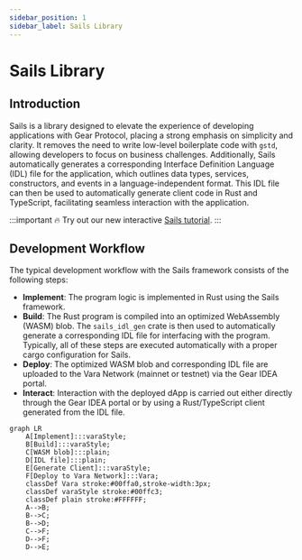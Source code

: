 ```yaml
---
sidebar_position: 1
sidebar_label: Sails Library
---
```


# Sails Library

## Introduction

Sails is a library designed to elevate the experience of developing applications with Gear Protocol,
placing a strong emphasis on simplicity and clarity. It removes the need to write low-level boilerplate code with `gstd`,
allowing developers to focus on business challenges. Additionally, Sails automatically generates a corresponding Interface Definition Language (IDL)
file for the application, which outlines data types, services, constructors, and events in a language-independent format.
This IDL file can then be used to automatically generate client code in Rust and TypeScript, facilitating seamless interaction with the application.

:::important
🔥 Try out our new interactive [Sails tutorial](https://sails-tutorials.vara.network/hello-world/hello-world).
:::

## Development Workflow

The typical development workflow with the Sails framework consists of the following steps:

- **Implement**: The program logic is implemented in Rust using the Sails framework.
- **Build**: The Rust program is compiled into an optimized WebAssembly (WASM) blob. The `sails_idl_gen` crate is then used to automatically generate a corresponding IDL file for interfacing with the program. Typically, all of these steps are executed automatically with a proper cargo configuration for Sails.
- **Deploy**: The optimized WASM blob and corresponding IDL file are uploaded to the Vara Network (mainnet or testnet) via the Gear IDEA portal.
- **Interact**: Interaction with the deployed dApp is carried out either directly through the Gear IDEA portal or by using a Rust/TypeScript client generated from the IDL file.

```mermaid
graph LR
    A[Implement]:::varaStyle;
    B[Build]:::varaStyle;
    C[WASM blob]:::plain;
    D[IDL file]:::plain;
    E[Generate Client]:::varaStyle;
    F[Deploy to Vara Network]:::Vara;
    classDef Vara stroke:#00ffa0,stroke-width:3px;
    classDef varaStyle stroke:#00ffc3;
    classDef plain stroke:#FFFFFF;
    A-->B;
    B-->C;
    B-->D;
    C-->F;
    D-->F;
    D-->E;
```